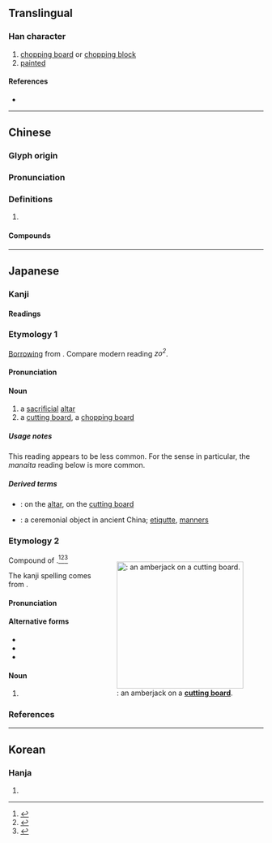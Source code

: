 {{also|爼}}
{{character info/new}}
==Translingual==

===Han character===
{{Han char|rn=9|rad=人|as=07|sn=9|four=87810|canj=OOBM|ids=⿰仌且}}

# [[chopping board]] or [[chopping block]]
# [[painted]]

====References====
* {{Han ref|kx=0104.210|dkj=00679|dj=0221.050|hdz=10156.040|uh=4FCE|ud=20430|bh=AB5B|bd=43867}}

----

==Chinese==
{{zh-forms|alt=爼}}

===Glyph origin===
{{Han etym}}

===Pronunciation===
{{zh-pron
|m=zǔ
|c=zo2
|mc=y
|oc=y
|ma=
|cat=n,v
}}

===Definitions===
{{zh-hanzi}}

# {{rfdef|lang=zh}}

====Compounds====
{{zh-der|三俎|俎豆|尊俎|俎上肉|刀俎|折衝樽俎|樽俎|雜俎|鼎俎|酉陽雜俎|越俎代庖}}

----

==Japanese==

===Kanji===
{{ja-kanji|grade=|rs=人07}}

====Readings====
{{ja-readings
|goon=しょ
|kanon=そ
|kun=まないた-
}}

===Etymology 1===
{{ja-kanjitab|yomi=o|そ}}

[[Appendix:Glossary#loanword|Borrowing]] from {{bor|ja|ltc|sort=そ|-}} {{ltc-l|俎|a wooden stand used in offering rites}}. Compare modern {{cog|yue|-}} reading ''zo<sup>2</sup>''.

====Pronunciation====
{{ja-pron|yomi=kanon|そ|acc=1|acc_ref=DJR}}

====Noun====
{{ja-noun|そ}}

# a [[sacrificial]] [[altar]]
# a [[cutting board]], a [[chopping board]]

=====Usage notes=====
This reading appears to be less common. For the {{m|en|cutting board}} sense in particular, the ''manaita'' reading below is more common.

=====Derived terms=====
{{der-top}}
* {{ja-r|俎%上|そ%じょう}}: on the [[altar]], on the [[cutting board]]
* {{ja-r|俎%豆|そ%とう}}: a ceremonial object in ancient China; [[etiqutte]], [[manners]]
{{der-bottom}}

===Etymology 2===
<div style="float:right;">
{{wikipedia|lang=ja}}
{{wikipedia|Cutting board}}
[[File:Seriola_on_cutting_board.jpg|thumb|250px|{{m|ja|俎|tr=manaita}}: an amberjack on a '''[[cutting board]]'''.]]
</div>
{{ja-kanjitab|まないた|yomi=k}}

Compound of {{compound|ja|真魚|tr1=mana|t1=edible fish|板|tr2=ita|t2=board}}.<ref name="KDJ">{{R:Kokugo Dai Jiten}}</ref><ref name="DJS">{{R:Daijisen}}</ref><ref name="SMK5">{{R:Shinmeikai5}}</ref>

The {{m|ja|俎}} kanji spelling comes from {{der|ja|zh|俎}}.

====Pronunciation====
{{ja-pron|yomi=k|まないた|acc=0|acc_ref=DJR,NHK,SMK5|acc2=3|acc2_ref=DJR,NHK,SMK5|acc3=4|acc3_ref=NHK,SMK5}}

====Alternative forms====
* {{ja-l|まな板}}
* {{ja-l|俎板}}
* {{ja-l|真魚板}}

====Noun====
{{ja-noun|まないた}}

# {{alt sp|lang=ja|まな板||[[chopping board]], [[cutting board]]}}

===References===
<references/>

----

==Korean==

===Hanja===
{{ko-hanja|hangeul=조|rv=jo|mr=cho}}

# {{defn|lang=ko|sort=人07}}